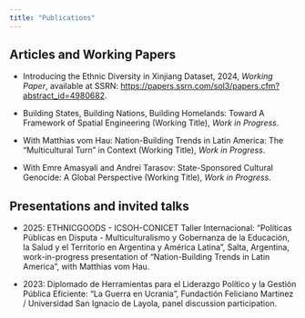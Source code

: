 ```yaml
---
title: "Publications"
---
```


## Articles and Working Papers

- Introducing the Ethnic Diversity in Xinjiang Dataset, 2024, *Working Paper*, available at SSRN: <https://papers.ssrn.com/sol3/papers.cfm?abstract_id=4980682>.

- Building States, Building Nations, Building Homelands: Toward A Framework of Spatial Engineering (Working Title), *Work in Progress*.

- With Matthias vom Hau: Nation-Building Trends in Latin America: The "Multicultural Turn" in Context (Working Title), *Work in Progress*.

- With Emre Amasyali and Andrei Tarasov: State-Sponsored Cultural Genocide: A Global Perspective (Working Title), *Work in Progress*.


## Presentations and invited talks

-   2025: ETHNICGOODS - ICSOH-CONICET Taller Internacional: "Políticas Públicas en Disputa - Multiculturalismo y Gobernanza de la Educación, la Salud y el Territorio en Argentina y América Latina", Salta, Argentina, work-in-progress presentation of "Nation-Building Trends in Latin America", with Matthias vom Hau.

-   2023: Diplomado de Herramientas para el Liderazgo Político y la Gestión Pública Eficiente: "La Guerra en Ucrania",  Fundactión Feliciano Martinez / Universidad San Ignacio de Layola, panel discussion participation.

